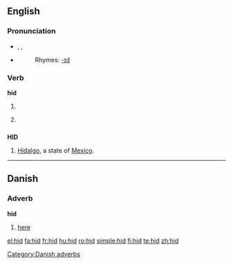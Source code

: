 {{see|híd}}
==English==

===Pronunciation===
*{{AHD|/hĭd/}}, {{IPA|/hɪd/}}, {{SAMPA|/hId/}}
*{{audio|en-us-hid.ogg|Audio (US)}}
*:Rhymes: [[Rhymes:English:-ɪd|-ɪd]]

===Verb===
'''hid'''

# {{simple past of|hide}}
# {{archaic}} {{past participle of|[[hide]]}}

==={{abbreviation}}===
'''HID'''
#[[Hidalgo]], a state of [[Mexico]].
----

==Danish==

===Adverb===
'''hid'''

# [[here]]

[[Category:Danish adverbs]]

[[el:hid]]
[[fa:hid]]
[[fr:hid]]
[[hu:hid]]
[[ro:hid]]
[[simple:hid]]
[[fi:hid]]
[[te:hid]]
[[zh:hid]]